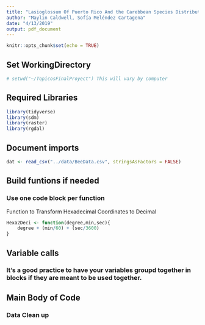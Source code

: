 ```yaml
---
title: "Lasioglossum Of Puerto Rico And the Carebbean Species Distribution Model"
author: "Maylin Caldwell, Sofía Meléndez Cartagena"
date: "4/13/2019"
output: pdf_document
---
```


```r
knitr::opts_chunk$set(echo = TRUE)
```

## Set WorkingDirectory
```r
# setwd("~/TopicosFinalProyect") This will vary by computer
```


## Required Libraries
```r
library(tidyverse)
library(sdm)
library(raster)
library(rgdal)
```

## Document imports
```r
dat <- read_csv("../data/BeeData.csv", stringsAsFactors = FALSE)

```

## Build funtions if needed
### Use one code block per function

Function to Transform Hexadecimal Coordinates to Decimal
```r
Hexa2Deci <- function(degree,min,sec){
    degree + (min/60) + (sec/3600) 
}
```

## Variable calls
### It's a good practice to have your variables groupd together in blocks if they are meant to be used together. 

## Main Body of Code

### Data Clean up